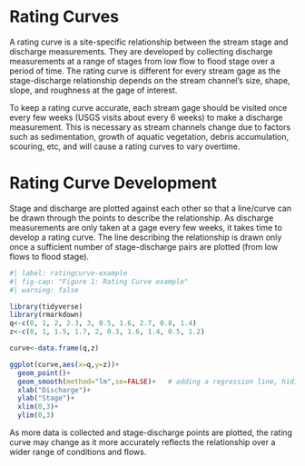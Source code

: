 # Rating Curves

A rating curve is a site-specific relationship between the stream stage and discharge measurements. They are developed by collecting discharge measurements at a range of stages from low flow to flood stage over a period of time. The rating curve is different for every stream gage as the stage-discharge relationship depends on the stream channel's size, shape, slope, and roughness at the gage of interest.

To keep a rating curve accurate, each stream gage should be visited once every few weeks (USGS visits about every 6 weeks) to make a discharge measurement. This is necessary as stream channels change due to factors such as sedimentation, growth of aquatic vegetation, debris accumulation, scouring, etc, and will cause a rating curves to vary overtime.

# Rating Curve Development

Stage and discharge are plotted against each other so that a line/curve can be drawn through the points to describe the relationship. As discharge measurements are only taken at a gage every few weeks, it takes time to develop a rating curve. The line describing the relationship is drawn only once a sufficient number of stage-discharge pairs are plotted (from low flows to flood stage).

```r
#| label: ratingcurve-example
#| fig-cap: "Figure 1: Rating Curve example"
#| warning: false

library(tidyverse)
library(rmarkdown)
q<-c(0, 1, 2, 2.3, 3, 0.5, 1.6, 2.7, 0.8, 1.4)
z<-c(0, 1, 1.5, 1.7, 2, 0.3, 1.6, 1.4, 0.5, 1.2)

curve<-data.frame(q,z)

ggplot(curve,aes(x=q,y=z))+
  geom_point()+
  geom_smooth(method="lm",se=FALSE)+   # adding a regression line, hiding confidence intervals
  xlab("Discharge")+
  ylab("Stage")+
  xlim(0,3)+
  ylim(0,3)


```

As more data is collected and stage-discharge points are plotted, the rating curve may change as it more accurately reflects the relationship over a wider range of conditions and flows.
